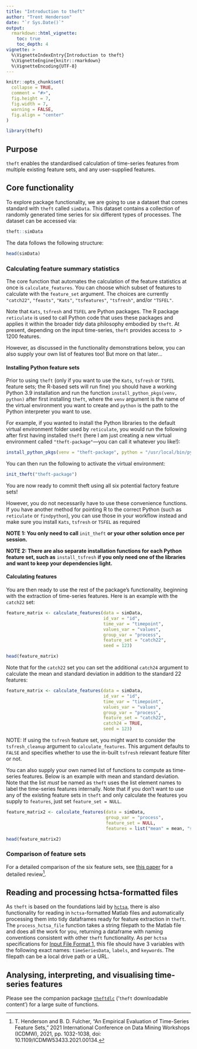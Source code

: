 ```yaml
---
title: "Introduction to theft"
author: "Trent Henderson"
date: "`r Sys.Date()`"
output: 
  rmarkdown::html_vignette:
    toc: true
    toc_depth: 4
vignette: >
  %\VignetteIndexEntry{Introduction to theft}
  %\VignetteEngine{knitr::rmarkdown}
  %\VignetteEncoding{UTF-8}
---
```

  
```r
knitr::opts_chunk$set(
  collapse = TRUE,
  comment = "#>",
  fig.height = 7,
  fig.width = 7,
  warning = FALSE,
  fig.align = "center"
)
```

```r
library(theft)
```

## Purpose

`theft` enables the standardised calculation of time-series features from multiple existing feature sets, and any user-supplied features.

## Core functionality

To explore package functionality, we are going to use a dataset that comes standard with `theft` called `simData`. This dataset contains a collection of randomly generated time series for six different types of processes. The dataset can be accessed via:
  
```r
theft::simData
```

The data follows the following structure:
  
```r
head(simData)
```

### Calculating feature summary statistics

The core function that automates the calculation of the feature statistics at once is `calculate_features`. You can choose which subset of features to calculate with the `feature_set` argument. The choices are currently `"catch22"`, `"feasts"`, `"Kats"`, `"tsfeatures"`, `"tsfresh"`, and/or `"TSFEL"`.

Note that `Kats`, `tsfresh` and `TSFEL` are Python packages. The R package `reticulate` is used to call Python code that uses these packages and applies it within the broader *tidy* data philosophy embodied by `theft`. At present, depending on the input time-series, `theft` provides access to $>1200$ features. 

However, as discussed in the functionality demonstrations below, you can also supply your own list of features too! But more on that later...

#### Installing Python feature sets

Prior to using `theft` (only if you want to use the `Kats`, `tsfresh` or `TSFEL` feature sets; the R-based sets will run fine) you should have a working Python 3.9 installation and run the function `install_python_pkgs(venv, python)` after first installing `theft`, where the `venv` argument is the name of the virtual environment you want to create and `python` is the path to the Python interpreter you want to use.

For example, if you wanted to install the Python libraries to the default virtual environment folder used by `reticulate`, you would run the following after first having installed `theft` (here I am just creating a new virtual environment called `"theft-package"`---you can call it whatever you like!):

```r
install_python_pkgs(venv = "theft-package", python = "/usr/local/bin/python3.10")
```

You can then run the following to activate the virtual environment:

```r
init_theft("theft-package")
```

You are now ready to commit theft using all six potential factory feature sets!

However, you do not necessarily have to use these convenience functions. If you have another method for pointing R to the correct Python (such as `reticulate` or `findpython`), you can use those in your workflow instead and make sure you install `Kats`, `tsfresh` or `TSFEL` as required

**NOTE 1: You only need to call ** `init_theft` **or your other solution once per session.**

**NOTE 2: There are also separate installation functions for each Python feature set, such as** `install_tsfresh` **if you only need one of the libraries and want to keep your dependencies light.**

#### Calculating features

You are then ready to use the rest of the package's functionality, beginning with the extraction of time-series features. Here is an example with the `catch22` set:
  
```r
feature_matrix <- calculate_features(data = simData, 
                                     id_var = "id", 
                                     time_var = "timepoint", 
                                     values_var = "values", 
                                     group_var = "process", 
                                     feature_set = "catch22",
                                     seed = 123)

head(feature_matrix)
```

Note that for the `catch22` set you can set the additional `catch24` argument to calculate the mean and standard deviation in addition to the standard 22 features:
  
```r
feature_matrix <- calculate_features(data = simData, 
                                     id_var = "id", 
                                     time_var = "timepoint", 
                                     values_var = "values", 
                                     group_var = "process", 
                                     feature_set = "catch22",
                                     catch24 = TRUE,
                                     seed = 123)
```

NOTE: If using the `tsfresh` feature set, you might want to consider the `tsfresh_cleanup` argument to `calculate_features`. This argument defaults to `FALSE` and specifies whether to use the in-built `tsfresh` relevant feature filter or not.

You can also supply your own named list of functions to compute as time-series features. Below is an example with mean and standard deviation. Note that the list *must* be named as `theft` uses the list element names to label the time-series features internally. Note that if you don't want to use any of the existing feature sets in `theft` and only calculate the features you supply to `features`, just set `feature_set = NULL`.

```r
feature_matrix2 <- calculate_features(data = simData, 
                                      group_var = "process",
                                      feature_set = NULL,
                                      features = list("mean" = mean, "sd" = sd))

head(feature_matrix2)
```

### Comparison of feature sets

For a detailed comparison of the six feature sets, see [this paper](https://ieeexplore.ieee.org/document/9679937) for a detailed review^[T. Henderson and B. D. Fulcher, "An Empirical Evaluation of Time-Series Feature Sets," 2021 International Conference on Data Mining Workshops (ICDMW), 2021, pp. 1032-1038, doi: 10.1109/ICDMW53433.2021.00134.].

## Reading and processing hctsa-formatted files

As `theft` is based on the foundations laid by [`hctsa`](https://github.com/benfulcher/hctsa), there is also functionality for reading in `hctsa`-formatted Matlab files and automatically processing them into tidy dataframes ready for feature extraction in `theft`. The `process_hctsa_file` function takes a string filepath to the Matlab file and does all the work for you, returning a dataframe with naming conventions consistent with other `theft` functionality. As per `hctsa` specifications for [Input File Format 1](https://time-series-features.gitbook.io/hctsa-manual/installing-and-using-hctsa/calculating/input_files#input-file-format-1-.mat-file), this file should have 3 variables with the following exact names: `timeSeriesData`, `labels`, and `keywords`. The filepath can be a local drive path or a URL.

## Analysing, interpreting, and visualising time-series features

Please see the companion package [`theftdlc`](https://github.com/hendersontrent/theftdlc) ('`theft` downloadable content') for a large suite of functions.
